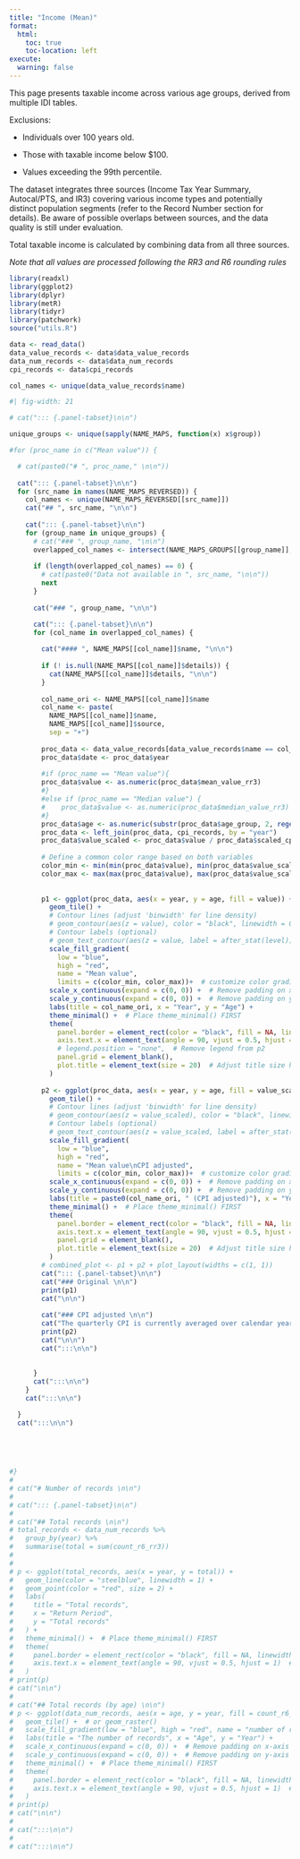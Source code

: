 ```yaml
---
title: "Income (Mean)"
format: 
  html:
    toc: true
    toc-location: left
execute:
  warning: false
---
```


This page presents taxable income across various age groups, derived from multiple IDI tables.

Exclusions:

- Individuals over 100 years old.

- Those with taxable income below $100.

- Values exceeding the 99th percentile.

The dataset integrates three sources (Income Tax Year Summary, Autocal/PTS, and IR3) covering various income types and potentially distinct population segments (refer to the Record Number section for details). 
Be aware of possible overlaps between sources, and the data quality is still under evaluation. 

Total taxable income is calculated by combining data from all three sources.

_Note that all values are processed following the RR3 and R6 rounding rules_

```r
library(readxl)
library(ggplot2)
library(dplyr)
library(metR)
library(tidyr)
library(patchwork)
source("utils.R")

data <- read_data()
data_value_records <- data$data_value_records
data_num_records <- data$data_num_records
cpi_records <- data$cpi_records

col_names <- unique(data_value_records$name)
```

```r
#| fig-width: 21

# cat("::: {.panel-tabset}\n\n")

unique_groups <- unique(sapply(NAME_MAPS, function(x) x$group))

#for (proc_name in c("Mean value")) {

  # cat(paste0("# ", proc_name," \n\n"))
  
  cat("::: {.panel-tabset}\n\n")
  for (src_name in names(NAME_MAPS_REVERSED)) {
    col_names <- unique(NAME_MAPS_REVERSED[[src_name]])
    cat("## ", src_name, "\n\n")
    
    cat("::: {.panel-tabset}\n\n")
    for (group_name in unique_groups) {
      # cat("### ", group_name, "\n\n")
      overlapped_col_names <- intersect(NAME_MAPS_GROUPS[[group_name]], col_names)
      
      if (length(overlapped_col_names) == 0) {
        # cat(paste0("Data not available in ", src_name, "\n\n"))
        next
      }
      
      cat("### ", group_name, "\n\n")

      cat("::: {.panel-tabset}\n\n")
      for (col_name in overlapped_col_names) {
        
        cat("#### ", NAME_MAPS[[col_name]]$name, "\n\n")
        
        if (! is.null(NAME_MAPS[[col_name]]$details)) {
          cat(NAME_MAPS[[col_name]]$details, "\n\n")
        }
        
        col_name_ori <- NAME_MAPS[[col_name]]$name
        col_name <- paste(
          NAME_MAPS[[col_name]]$name, 
          NAME_MAPS[[col_name]]$source, 
          sep = "+")
        
        proc_data <- data_value_records[data_value_records$name == col_name, ]
        proc_data$date <- proc_data$year
        
        #if (proc_name == "Mean value"){
        proc_data$value <- as.numeric(proc_data$mean_value_rr3)
        #}
        #else if (proc_name == "Median value") {
        #    proc_data$value <- as.numeric(proc_data$median_value_rr3)
        #}
        proc_data$age <- as.numeric(substr(proc_data$age_group, 2, regexpr(",", proc_data$age_group) - 1))
        proc_data <- left_join(proc_data, cpi_records, by = "year")
        proc_data$value_scaled <- proc_data$value / proc_data$scaled_cpi
        
        # Define a common color range based on both variables
        color_min <- min(min(proc_data$value), min(proc_data$value_scaled))
        color_max <- max(max(proc_data$value), max(proc_data$value_scaled))
        
        
        p1 <- ggplot(proc_data, aes(x = year, y = age, fill = value)) +
          geom_tile() +
          # Contour lines (adjust 'binwidth' for line density)
          # geom_contour(aes(z = value), color = "black", linewidth = 0.5, binwidth = mean(proc_data$value)) +
          # Contour labels (optional)
          # geom_text_contour(aes(z = value, label = after_stat(level)), skip = 0) +  
          scale_fill_gradient(
            low = "blue", 
            high = "red", 
            name = "Mean value",
            limits = c(color_min, color_max))+  # customize color gradient
          scale_x_continuous(expand = c(0, 0)) +  # Remove padding on x-axis
          scale_y_continuous(expand = c(0, 0)) +  # Remove padding on y-axis
          labs(title = col_name_ori, x = "Year", y = "Age") +
          theme_minimal() +  # Place theme_minimal() FIRST
          theme(
            panel.border = element_rect(color = "black", fill = NA, linewidth = 1.5),
            axis.text.x = element_text(angle = 90, vjust = 0.5, hjust = 1),  # Rotate x-tick labels
            # legend.position = "none",  # Remove legend from p2
            panel.grid = element_blank(),
            plot.title = element_text(size = 20)  # Adjust title size here
          )
        
        p2 <- ggplot(proc_data, aes(x = year, y = age, fill = value_scaled)) +
          geom_tile() +
          # Contour lines (adjust 'binwidth' for line density)
          # geom_contour(aes(z = value_scaled), color = "black", linewidth = 0.5, binwidth = mean(proc_data$value)) +  
          # Contour labels (optional)
          # geom_text_contour(aes(z = value_scaled, label = after_stat(level)), skip = 0) +  
          scale_fill_gradient(
            low = "blue", 
            high = "red", 
            name = "Mean value\nCPI adjusted", 
            limits = c(color_min, color_max))+  # customize color gradient
          scale_x_continuous(expand = c(0, 0)) +  # Remove padding on x-axis
          scale_y_continuous(expand = c(0, 0)) +  # Remove padding on y-axis
          labs(title = paste0(col_name_ori, " (CPI adjusted)"), x = "Year", y = "Age") +
          theme_minimal() +  # Place theme_minimal() FIRST
          theme(
            panel.border = element_rect(color = "black", fill = NA, linewidth = 1.5),
            axis.text.x = element_text(angle = 90, vjust = 0.5, hjust = 1),  # Rotate x-tick labels
            panel.grid = element_blank(),
            plot.title = element_text(size = 20)  # Adjust title size here
          )
        # combined_plot <- p1 + p2 + plot_layout(widths = c(1, 1))
        cat("::: {.panel-tabset}\n\n")
        cat("### Original \n\n")
        print(p1)
        cat("\n\n")
        
        cat("### CPI adjusted \n\n")
        cat("The quarterly CPI is currently averaged over calendar years, with plans to transition to tax-year calculations in the future\n\n")
        print(p2)
        cat("\n\n")
        cat(":::\n\n")
        
        
      }
      cat(":::\n\n")
    }
    cat(":::\n\n")

  }
  cat(":::\n\n")


  
  
  
#}
# 
# cat("# Number of records \n\n")
# 
# cat("::: {.panel-tabset}\n\n")
# 
# cat("## Total records \n\n")
# total_records <- data_num_records %>% 
#   group_by(year) %>% 
#   summarise(total = sum(count_r6_rr3))
# 
# 
# p <- ggplot(total_records, aes(x = year, y = total)) +
#   geom_line(color = "steelblue", linewidth = 1) +
#   geom_point(color = "red", size = 2) +
#   labs(
#     title = "Total records",
#     x = "Return Period",
#     y = "Total records"
#   ) +
#   theme_minimal() +  # Place theme_minimal() FIRST
#   theme(
#     panel.border = element_rect(color = "black", fill = NA, linewidth = 1.5),
#     axis.text.x = element_text(angle = 90, vjust = 0.5, hjust = 1)  # Rotate x-tick labels
#   )
# print(p)
# cat("\n\n")
# 
# cat("## Total records (by age) \n\n")
# p <- ggplot(data_num_records, aes(x = age, y = year, fill = count_r6_rr3)) +
#   geom_tile() +  # or geom_raster()
#   scale_fill_gradient(low = "blue", high = "red", name = "number of records") +  # customize color gradient
#   labs(title = "The number of records", x = "Age", y = "Year") +      
#   scale_x_continuous(expand = c(0, 0)) +  # Remove padding on x-axis
#   scale_y_continuous(expand = c(0, 0)) +  # Remove padding on y-axis
#   theme_minimal() +  # Place theme_minimal() FIRST
#   theme(
#     panel.border = element_rect(color = "black", fill = NA, linewidth = 1.5),
#     axis.text.x = element_text(angle = 90, vjust = 0.5, hjust = 1)  # Rotate x-tick labels
#   )
# print(p)
# cat("\n\n")
# 
# cat(":::\n\n")
# 
# cat(":::\n\n")

```